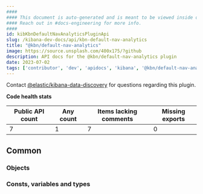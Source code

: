 ```yaml
---
####
#### This document is auto-generated and is meant to be viewed inside our experimental, new docs system.
#### Reach out in #docs-engineering for more info.
####
id: kibKbnDefaultNavAnalyticsPluginApi
slug: /kibana-dev-docs/api/kbn-default-nav-analytics
title: "@kbn/default-nav-analytics"
image: https://source.unsplash.com/400x175/?github
description: API docs for the @kbn/default-nav-analytics plugin
date: 2023-07-02
tags: ['contributor', 'dev', 'apidocs', 'kibana', '@kbn/default-nav-analytics']
---
```




Contact [@elastic/kibana-data-discovery](https://github.com/orgs/elastic/teams/kibana-data-discovery) for questions regarding this plugin.

**Code health stats**

| Public API count  | Any count | Items lacking comments | Missing exports |
|-------------------|-----------|------------------------|-----------------|
| 7 | 1 | 7 | 0 |

## Common

### Objects
<DocDefinitionList data={kbnDefaultNavAnalyticsObj.common.objects}/>

### Consts, variables and types
<DocDefinitionList data={kbnDefaultNavAnalyticsObj.common.misc}/>

